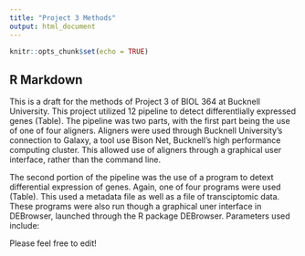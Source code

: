 ```yaml
---
title: "Project 3 Methods"
output: html_document
---
```


```r
knitr::opts_chunk$set(echo = TRUE)
```

## R Markdown

This is a draft for the methods of Project 3 of BIOL 364 at Bucknell University. 
This project utilized 12 pipeline to detect differentlially expressed genes (Table). The pipeline was two parts, with the first part being the use of one of four aligners. Aligners were used through Bucknell University's connection to Galaxy, a tool use Bison Net, Bucknell's high performance computing cluster. This allowed use of aligners through a graphical user interface, rather than the command line. 

The second portion of the pipeline was the use of a program to detext differential expression of genes. Again, one of four programs were used (Table). This used a metadata file as well as a file of transciptomic data. These programs were also run though a graphical uner interface in DEBrowser, launched through the R package DEBrowser. Parameters used include: 


Please feel free to edit!